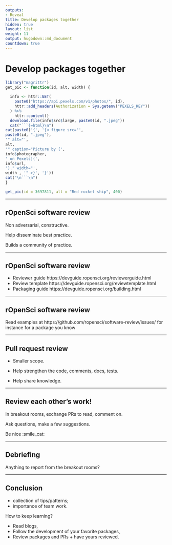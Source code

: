 ```yaml
---
outputs:
- Reveal
title: Develop packages together
hidden: true
layout: list
weight: 11
output: hugodown::md_document
countdown: true
---
```


# Develop packages together

```r
library("magrittr")
get_pic <- function(id, alt, width) {
  
  info <- httr::GET(
    paste0("https://api.pexels.com/v1/photos/", id),
    httr::add_headers(Authorization = Sys.getenv("PEXELS_KEY"))
  ) %>%
    httr::content()
  download.file(info$src$large, paste0(id, ".jpeg"))
  cat("```{=html}\n")
cat(paste0('{', '{< figure src="',
paste0(id, ".jpeg"),
'" alt="',
alt,
'" caption="Picture by [',
info$photographer,
' on Pexels](',
info$url,
')." width="',
width , '" >}', '}'))
cat("\n```\n")
}
```

```r
get_pic(id = 3697811, alt = "Red rocket ship", 400)
```


---

## rOpenSci software review

Non adversarial, constructive.

Help disseminate best practice.

Builds a community of practice.

---

## rOpenSci software review

- Reviewer guide https://devguide.ropensci.org/reviewerguide.html
- Review template https://devguide.ropensci.org/reviewtemplate.html
- Packaging guide https://devguide.ropensci.org/building.html

---

## rOpenSci software review

Read examples at https://github.com/ropensci/software-review/issues/ for instance for a package you know

---

## Pull request review

- Smaller scope.

- Help strengthen the code, comments, docs, tests.

- Help share knowledge.

---

## Review each other's work!

In breakout rooms, exchange PRs to read, comment on. 

Ask questions, make a few suggestions.

Be nice :smile_cat:

---

## Debriefing

Anything to report from the breakout rooms?

---

## Conclusion

- collection of tips/patterns;
- importance of team work.

How to keep learning?

- Read blogs,
- Follow the development of your favorite packages,
- Review packages and PRs + have yours reviewed.